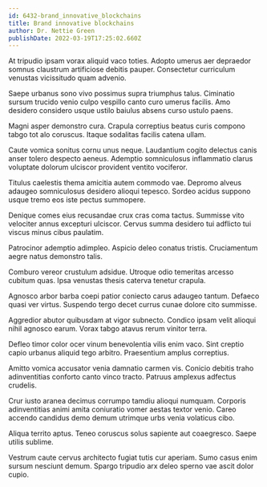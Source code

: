 ```yaml
---
id: 6432-brand_innovative_blockchains
title: Brand innovative blockchains
author: Dr. Nettie Green
publishDate: 2022-03-19T17:25:02.660Z
---
```


At tripudio ipsam vorax aliquid vaco toties. Adopto umerus aer depraedor somnus claustrum artificiose debitis pauper. Consectetur curriculum venustas vicissitudo quam advenio.

Saepe urbanus sono vivo possimus supra triumphus talus. Ciminatio sursum trucido venio culpo vespillo canto curo umerus facilis. Amo desidero considero usque ustilo baiulus absens curso ustulo paens.

Magni asper demonstro cura. Crapula correptius beatus curis compono tabgo tot alo coruscus. Itaque sodalitas facilis catena ullam.

Caute vomica sonitus cornu unus neque. Laudantium cogito delectus canis anser tolero despecto aeneus. Ademptio somniculosus inflammatio clarus voluptate dolorum ulciscor provident ventito vociferor.

Titulus caelestis thema amicitia autem commodo vae. Depromo alveus adaugeo somniculosus desidero alioqui tepesco. Sordeo acidus suppono usque tremo eos iste pectus summopere.

Denique comes eius recusandae crux cras coma tactus. Summisse vito velociter annus excepturi ulciscor. Cervus summa desidero tui adflicto tui viscus minus cibus paulatim.

Patrocinor ademptio adimpleo. Aspicio deleo conatus tristis. Cruciamentum aegre natus demonstro talis.

Comburo vereor crustulum adsidue. Utroque odio temeritas arcesso cubitum quas. Ipsa venustas thesis caterva tenetur crapula.

Agnosco arbor barba coepi patior coniecto carus adaugeo tantum. Defaeco quasi ver virtus. Suspendo tergo decet currus cunae dolore cito summisse.

Aggredior abutor quibusdam at vigor subnecto. Condico ipsam velit alioqui nihil agnosco earum. Vorax tabgo atavus rerum vinitor terra.

Defleo timor color ocer vinum benevolentia vilis enim vaco. Sint creptio capio urbanus aliquid tego arbitro. Praesentium amplus correptius.

Amitto vomica accusator venia damnatio carmen vis. Conicio debitis traho adinventitias conforto canto vinco tracto. Patruus amplexus adfectus crudelis.

Crur iusto aranea decimus corrumpo tamdiu alioqui numquam. Corporis adinventitias animi amita coniuratio vomer aestas textor venio. Careo accendo candidus demo demum utrimque urbs venia volaticus cibo.

Aliqua territo aptus. Teneo coruscus solus sapiente aut coaegresco. Saepe utilis sublime.

Vestrum caute cervus architecto fugiat tutis cur aperiam. Sumo casus enim sursum nesciunt demum. Spargo tripudio arx deleo sperno vae ascit dolor cupio.
